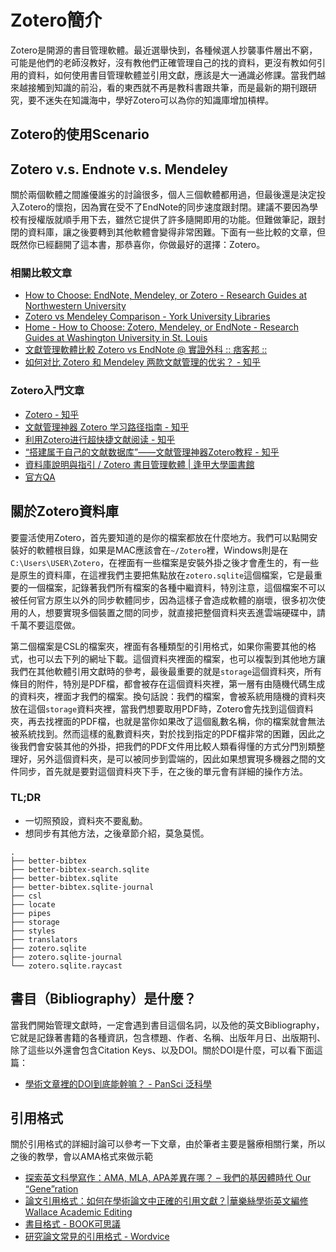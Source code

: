 # Zotero簡介
Zotero是開源的書目管理軟體。最近選舉快到，各種候選人抄襲事件層出不窮，可能是他們的老師沒教好，沒有教他們正確管理自己的找的資料，更沒有教如何引用的資料，如何使用書目管理軟體並引用文獻，應該是大一通識必修課。當我們越來越接觸到知識的前沿，看的東西就不再是教科書跟共筆，而是最新的期刊跟研究，要不迷失在知識海中，學好Zotero可以為你的知識庫增加槓桿。

## Zotero的使用Scenario

## Zotero v.s. Endnote v.s. Mendeley
關於兩個軟體之間誰優誰劣的討論很多，個人三個軟體都用過，但最後還是決定投入Zotero的懷抱，因為實在受不了EndNote的同步速度跟封閉。建議不要因為學校有授權版就順手用下去，雖然它提供了許多隨開即用的功能。但難做筆記，跟封閉的資料庫，讓之後要轉到其他軟體會變得非常困難。下面有一些比較的文章，但既然你已經翻開了這本書，那恭喜你，你做最好的選擇：Zotero。

### 相關比較文章
* [How to Choose: EndNote, Mendeley, or Zotero - Research Guides at Northwestern University](https://libguides.northwestern.edu/howtochoose)
* [Zotero vs Mendeley Comparison - York University Libraries](https://www.library.yorku.ca/web/research-learn/citing-your-work-academic-integrity/citations/zotero-vs-mendeley-comparison/)
* [Home - How to Choose: Zotero, Mendeley, or EndNote - Research Guides at Washington University in St. Louis](https://libguides.wustl.edu/choose)
* [文獻管理軟體比較 Zotero vs EndNote @ 實證外科 :: 痞客邦 ::](https://psdrliu.pixnet.net/blog/post/44215206)
* [如何对比 Zotero 和 Mendeley 两款文献管理的优劣？ - 知乎](https://www.zhihu.com/question/292241691/answer/1808302457)

### Zotero入門文章
* [Zotero - 知乎](https://www.zhihu.com/topic/19791061/hot)
* [文献管理神器 Zotero 学习路径指南 - 知乎](https://zhuanlan.zhihu.com/p/105648602)
* [利用Zotero进行超快捷文献阅读 - 知乎](https://zhuanlan.zhihu.com/p/517879423)
* [“搭建属于自己的文献数据库”——文献管理神器Zotero教程 - 知乎](https://zhuanlan.zhihu.com/p/483446207)
* [資料庫說明與指引 / Zotero 書目管理軟體 | 逢甲大學圖書館](https://web.lib.fcu.edu.tw/library/eresources/edb_guides/zotero.html)
* [官方QA](https://www.zotero.org/support/kb)

## 關於Zotero資料庫

要靈活使用Zotero，首先要知道的是你的檔案都放在什麼地方。我們可以點開安裝好的軟體根目錄，如果是MAC應該會在`~/Zotero`裡，Windows則是在`C:\Users\USER\Zotero`，在裡面有一些檔案是安裝外掛之後才會產生的，有一些是原生的資料庫，在這裡我們主要把焦點放在`zotero.sqlite`這個檔案，它是最重要的一個檔案，記錄著我們所有檔案的各種中繼資料，特別注意，這個檔案不可以被任何官方原生以外的同步軟體同步，因為這樣子會造成軟體的崩壞，很多初次使用的人，想要實現多個裝置之間的同步，就直接把整個資料夾丟進雲端硬碟中，請千萬不要這麼做。

第二個檔案是CSL的檔案夾，裡面有各種類型的引用格式，如果你需要其他的格式，也可以去下列的網址下載。這個資料夾裡面的檔案，也可以複製到其他地方讓我們在其他軟體引用文獻時的參考，最後最重要的就是`storage`這個資料夾，所有條目的附件，特別是PDF檔，都會被存在這個資料夾裡，第一層有由隨機代碼生成的資料夾，裡面才我們的檔案。換句話說：我們的檔案，會被系統用隨機的資料夾放在這個`storage`資料夾裡，當我們想要取用PDF時，Zotero會先找到這個資料夾，再去找裡面的PDF檔，也就是當你如果改了這個亂數名稱，你的檔案就會無法被系統找到。然而這樣的亂數資料夾，對於找到指定的PDF檔非常的困難，因此之後我們會安裝其他的外掛，把我們的PDF文件用比較人類看得懂的方式分門別類整理好，另外這個資料夾，是可以被同步到雲端的，因此如果想實現多機器之間的文件同步，首先就是要對這個資料夾下手，在之後的單元會有詳細的操作方法。

### TL;DR
* 一切照預設，資料夾不要亂動。
* 想同步有其他方法，之後章節介紹，莫急莫慌。

```
.
├── better-bibtex
├── better-bibtex-search.sqlite
├── better-bibtex.sqlite
├── better-bibtex.sqlite-journal
├── csl
├── locate
├── pipes
├── storage
├── styles
├── translators
├── zotero.sqlite
├── zotero.sqlite-journal
└── zotero.sqlite.raycast
```
## 書目（Bibliography）是什麼？
當我們開始管理文獻時，一定會遇到書目這個名詞，以及他的英文Bibliography，它就是記錄著書籍的各種資訊，包含標題、作者、名稱、出版年月日、出版期刊、除了這些以外還會包含Citation Keys、以及DOI。關於DOI是什麼，可以看下面這篇：

* [學術文章裡的DOI到底能幹嘛？ - PanSci 泛科學](https://pansci.asia/archives/69322)

## 引用格式

關於引用格式的詳細討論可以參考一下文章，由於筆者主要是醫療相關行業，所以之後的教學，會以AMA格式來做示範

* [探索英文科學寫作：AMA, MLA, APA差異在哪？ – 我們的基因體時代 Our "Gene"ration](https://weitinglin.com/2019/04/03/%E6%8E%A2%E7%B4%A2%E7%A7%91%E5%AD%B8%E5%AF%AB%E4%BD%9C%EF%BC%9Aama-mla-apa%E5%B7%AE%E7%95%B0%E5%9C%A8%E5%93%AA%EF%BC%9F/)
* [論文引用格式：如何在學術論文中正確的引用文獻？|華樂絲學術英文編修 Wallace Academic Editing](https://www.editing.tw/blog/%E8%8B%B1%E6%96%87%E8%AB%96%E6%96%87%E5%AF%AB%E4%BD%9C%E6%8A%80%E5%B7%A7/%E5%AD%B8%E8%A1%93%E6%96%87%E7%8D%BB%E5%9B%9E%E9%A1%A7%E5%8F%8A%E5%BC%95%E7%94%A8%E6%96%B9%E6%B3%95/%E8%AB%96%E6%96%87%E5%BC%95%E7%94%A8%E6%A0%BC%E5%BC%8F%EF%BC%9A%E5%A6%82%E4%BD%95%E5%9C%A8%E5%AD%B8%E8%A1%93%E8%AB%96%E6%96%87%E4%B8%AD%E6%AD%A3%E7%A2%BA%E7%9A%84%E5%BC%95%E7%94%A8%E6%96%87%E7%8D%BB%EF%BC%9F)
* [書目格式 - BOOK可思議](http://book.lib.ksu.edu.tw/blog/594/%E6%9B%B8%E7%9B%AE%E6%A0%BC%E5%BC%8F)
* [研究論文常見的引用格式 - Wordvice](https://blog.wordvice.com.tw/%E7%A7%91%E7%A0%94%E8%AB%96%E6%96%87%E5%B8%B8%E8%A6%8B%E7%9A%84%E5%BC%95%E7%94%A8%E6%A0%BC%E5%BC%8F/)
